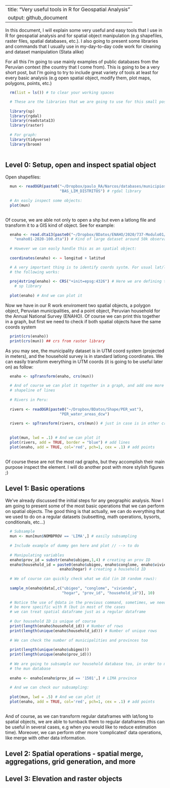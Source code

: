
---
title: "Very useful tools in R for Geospatial Analysis"
output: github_document
---
  
  In this document, I will explain some very useful and easy 
  tools that I use in R for geospatial analysis and for spatial object
  manipulation (e.g shapefiles, raster files,
  spatial databases, etc.). I also going to present some libraries and 
  commands that I usually use in my-day-to-day code work for cleaning 
  and dataset manipulation (Stata alike)
  
  For all this I'm going to use mainly examples of public databases
  from the Peruvian context (the country that I come from). This is going to be 
  a very short post, but I'm going to try to include great variety of tools
  at least for every basic analysis (e.g open spatial object, modify them, plot
  maps, polygons, points, etc.)
  

  ```r
  
    rm(list = ls()) # to clear your working spaces

    # These are the libraries that we are going to use for this small post
    
    library(sp)
    library(rgdal)
    library(readstata13)
    library(raster)
    
    # For graph: 
    library(tidyverse)
    library(broom) 
    
  ```
  
## Level 0: Setup, open and inspect spatial object
  
  Open shapefiles:
  
  ```r
    mun <- readOGR(paste0("~/Dropbox/paulo_RA/Narcos/databases/municipios/update"), 
                          "BAS_LIM_DISTRITOS") # rgdal library
                          
    # An easly inspect some objects:
    plot(mun)
    
  ```
  
  Of course, we are able not only to open a shp but even a latlong file and 
  transform it to a GIS kind of object. See for example:
  
  ```r
    enaho <- read.dta13(paste0("~/Dropbox/BDatos/ENAHO/2020/737-Modulo01/",
      "enaho01-2020-100.dta")) # Kind of large dataset around 50k observations
    
    # However we can easly handle this as an spatial object:
    
    coordinates(enaho) <- ~ longitud + latitud
  
    # A very important thing is to identify coords systm. For usual lat/long 
    # the following works:
    
    proj4string(enaho) <- CRS("+init=epsg:4326") # Here we are defining the coord syst.
      # sp library
    
    plot(enaho) # And we can plot it 
  ```
  
  Now we have in our R work enviroment two spatial objects, a polygon object, 
  Peruvian municipalities, and a point object, Peruvian household for the Annual
  National Survey (ENAHO). Of course we can print this together in a graph, but 
  first we need to check if both spatial objects have the same coords system
  
  ```r
    print(crs(enaho))
    print(crs(mun)) ## crs from raster library
  ```
  
  As you may see, the municipality dataset is in UTM coord system (projected in 
  meters), and the household survey is in standard latlong coordinates. We can
  easily transform everything in UTM coords (it is going to be useful later on)
  as follow:
  
  ``` r
    enaho <- spTransform(enaho, crs(mun))
    
    # And of course we can plot it together in a graph, and add one more 
    # shapeline of lines 
    
    # Rivers in Peru:
    
    rivers <- readOGR(paste0("~/Dropbox/BDatos/Shape/PER_wat"), 
                          "PER_water_areas_dcw") 
                          
    rivers <- spTransform(rivers, crs(mun)) # just in case is in other crs 
    
    
    plot(mun, lwd = .1) # And we can plot it 
    plot(rivers, add = TRUE, border = "blue") # add lines
    plot(enaho, add = TRUE, col='red', pch=1, cex = .1) # add points 
    
  ```
  
  Of course these are not the most rad graphs, but they accomplish their
  main purpose inspect the element. I will do another post with more
  stylish figures ;)
    
## Level 1: Basic operations
  
  We've already discussed the initial steps for any geographic analysis. Now I
  am going to present some of the most basic operations that we can perform on
  spatial objects. The good thing is that actually, we can do everything 
  that we used to do on a regular datasets (subsetting, math operations, 
  bysorts, conditionals, etc...)

  ``` r
  
    # Subsample
    mun <- mun[mun$NOMBPROV == 'LIMA',] # easily subsampling
    
    # Include example of dummy gen here and plot // --> to do
    
    # Manipulating variables
    enaho$prov_id = substr(enaho$ubigeo,1,4) # creating an prov ID
    enaho$household_id = paste0(enaho$ubigeo, enaho$conglome, enaho$vivienda, 
                          enaho$hogar) # creating a household ID
    
    # We of course can quickly check what we did (in 10 random rows):
    
    sample_n(enaho@data[,c("ubigeo", "conglome", "vivienda", 
                           "hogar", "prov_id", "household_id")], 10) 
                           
    # Notice the use of @data in the previous command, sometimes, we need to 
    # be more specific with R (but in most of the cases
    # we can treat spatial dataframe just as a regular dataframe
    
    # Our household ID is unique of course 
    print(length(enaho$household_id)) # Number of rows 
    print(length(unique(enaho$household_id))) # Number of unique rows 
    
    # We can check the number of municipalities and provinces too 
    
    print(length(unique(enaho$ubigeo)))
    print(length(unique(enaho$prov_id)))
    
    # We are going to subsample our household database too, in order to match with 
    # the mun database 
    
    enaho <- enaho[enaho$prov_id == '1501',] # LIMA province
    
    # And we can check our subsampling:
    
    plot(mun, lwd = .5) # And we can plot it 
    plot(enaho, add = TRUE, col='red', pch=1, cex = .1) # add points
    
  ```
  
  And of course, as we can transform regular dataframes with lat/long to 
  spatial objects, we are able to turnback them to regular dataframes (this
  can be useful in several cases, e.g when you would like to reduce estimation
  time). Moreover, we can perform other more 'complicated' data operations, like 
  merge with other data information.
  
  
## Level 2: Spatial operations - spatial merge, aggregations, grid generation, and more


## Level 3: Elevation and raster objects


  